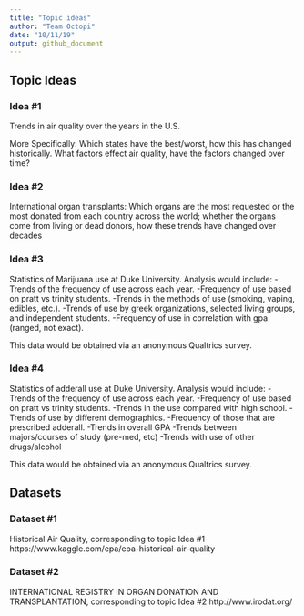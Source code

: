 ```yaml
---
title: "Topic ideas"
author: "Team Octopi"
date: "10/11/19"
output: github_document
---
```


## Topic Ideas

### Idea #1
Trends in air quality over the years in the U.S.

More Specifically:
  Which states have the best/worst, how this has changed historically.
  What factors effect air quality, have the factors changed over time?
  
### Idea #2
International organ transplants: Which organs are the most requested or the most donated from each country across the world; whether the organs come from living or dead donors, how these trends have changed over decades

### Idea #3 
Statistics of Marijuana use at Duke University.
Analysis would include:
-Trends of the frequency of use across each year.
-Frequency of use based on pratt vs trinity students. 
-Trends in the methods of use (smoking, vaping, edibles, etc.). 
-Trends of use by greek organizations, selected living groups, and independent students.
-Frequency of use in correlation with gpa (ranged, not exact).

This data would be obtained via an anonymous Qualtrics survey.

### Idea #4

Statistics of adderall use at Duke University.
Analysis would include:
-Trends of the frequency of use across each year.
-Frequency of use based on pratt vs trinity students. 
-Trends in the use compared with high school. 
-Trends of use by different demographics.
-Frequency of those that are prescribed adderall.
-Trends in overall GPA
-Trends between majors/courses of study (pre-med, etc)
-Trends with use of other drugs/alcohol

This data would be obtained via an anonymous Qualtrics survey.

## Datasets

### Dataset #1
Historical Air Quality, corresponding to topic Idea #1
https://www.kaggle.com/epa/epa-historical-air-quality

### Dataset #2
INTERNATIONAL REGISTRY IN ORGAN DONATION AND TRANSPLANTATION, corresponding to topic Idea #2
http://www.irodat.org/